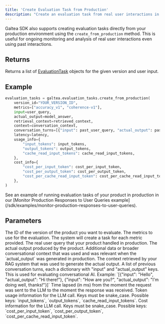 ```yaml
---
title: 'Create Evaluation Task from Production'
description: "Create an evaluation task from real user interactions in production."
---
```


Galtea SDK also supports creating evaluation tasks directly from your production environment using the `create_from_production` method. 
This is useful for ongoing monitoring and analysis of real user interactions even using past interactions.

## Returns
Returns a list of [EvaluationTask](/concepts/product/evaluation/task) objects for the given version and user input.

## Example
```python
evaluation_tasks = galtea.evaluation_tasks.create_from_production(
    version_id="YOUR_VERSION_ID",
    metrics=["accuracy_v1", "coherence-v1"],
    input=user_query,
    actual_output=model_answer,
    retrieval_context=retrieved_context,
    context=conversation_context,
    conversation_turns=[{"input": past_user_query, "actual_output": past_model_answer}],
    latency=latency,
    usage_info={
        "input_tokens": input_tokens,
        "output_tokens": output_tokens,
        "cache_read_input_tokens": cache_read_input_tokens,
    },
    cost_info={
        "cost_per_input_token": cost_per_input_token,
        "cost_per_output_token": cost_per_output_token,
        "cost_per_cache_read_input_token": cost_per_cache_read_input_token,
    },
)
```
<Info>
  See an example of running evaluation tasks of your product in production in our [Monitor Production Responses to User Queries example](/sdk/examples/monitor-production-responses-to-user-queries).
</Info>

## Parameters
<ResponseField name="version_id" type="string" required>
  The ID of the version of the product you want to evaluate.
</ResponseField>
<ResponseField name="metrics" type="list[string]" required>
  The metrics to use for the evaluation.
  <Note>
    The system will create a task for each metric provided.
  </Note>
</ResponseField>
<ResponseField name="input" type="string" required>
  The real user query that your product handled in production.
</ResponseField>
<ResponseField name="actual_output" type="string" required>
  The actual output produced by the product.
</ResponseField>
<ResponseField name="context" type="string" optional>
  Additional data or broader conversational context that was used and was relevant when the `actual_output` was generated in production.
</ResponseField>
<ResponseField name="retrieval_context" type="string" optional>
  The context retrieved by your RAG system that was used to generate the actual output.
</ResponseField>
<ResponseField name="conversation_turns" type="list[dict[string, string]]" optional>
  A list of previous conversation turns, each a dictionary with "input" and "actual_output" keys. This is used for evaluating conversational AI.
  Example: `[{"input": "Hello", "actual_output": "Hi there!"}, {"input": "How are you?", "actual_output": "I'm doing well, thanks!"}]`
</ResponseField>
<ResponseField name="latency" type="float" optional>
  Time lapsed (in ms) from the moment the request was sent to the LLM to the moment the response was received.
</ResponseField>
<ResponseField name="usage_info" type="dict[str, float]" optional>
  Token usage information for the LLM call. Keys must be snake_case. Possible keys: `input_tokens`, `output_tokens`, `cache_read_input_tokens`.
</ResponseField>
<ResponseField name="cost_info" type="dict[str, float]" optional>
  Cost information for the LLM call. Keys must be snake_case. Possible keys: `cost_per_input_token`, `cost_per_output_token`, `cost_per_cache_read_input_token`.
</ResponseField>
